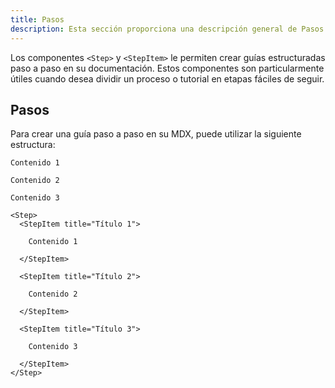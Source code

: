 ```yaml
---
title: Pasos
description: Esta sección proporciona una descripción general de Pasos.
---
```


Los componentes `<Step>` y `<StepItem>` le permiten crear guías estructuradas paso a paso en su documentación. Estos componentes son particularmente útiles cuando desea dividir un proceso o tutorial en etapas fáciles de seguir.

## Pasos

Para crear una guía paso a paso en su MDX, puede utilizar la siguiente estructura:

<Step>
  <StepItem title="Título 1">
   
    Contenido 1

  </StepItem>

  <StepItem title="Título 2">
    
    Contenido 2

  </StepItem>

  <StepItem title="Título 3">
    
    Contenido 3

  </StepItem>
</Step>

```plaintext
<Step>
  <StepItem title="Título 1">
   
    Contenido 1

  </StepItem>

  <StepItem title="Título 2">
    
    Contenido 2

  </StepItem>

  <StepItem title="Título 3">
    
    Contenido 3

  </StepItem>
</Step>
```
